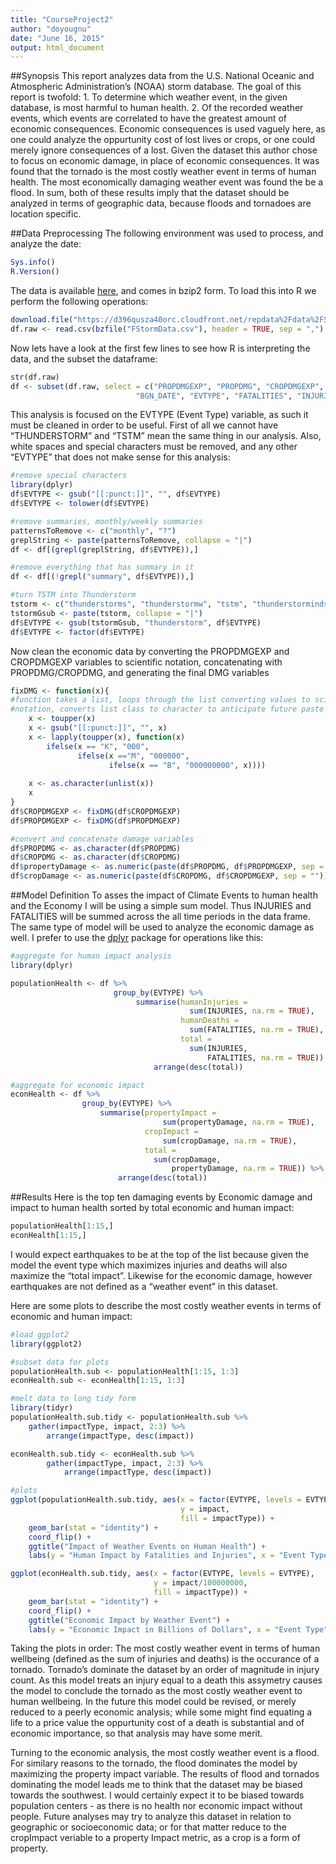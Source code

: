 ```yaml
---
title: "CourseProject2"
author: "doyougnu"
date: "June 16, 2015"
output: html_document
---
```


##Synopsis
This report analyzes data from the U.S. National Oceanic and Atmospheric
Administration's (NOAA) storm database. The goal of this report is twofold: 1.
To determine which weather event, in the given database, is most harmful to 
human health. 2. Of the recorded weather events, which events are correlated to 
have the greatest amount of economic consequences. Economic consequences is used
vaguely here, as one could analyze the oppurtunity cost of lost lives or crops,
or one could merely ignore consequences of a lost. Given the 
dataset this author chose to focus on economic damage, in place of economic
consequences. It was found that the tornado is the most costly weather event in
terms of human health. The most economically damaging weather event was found 
the be a flood. In sum, both of these results imply that the dataset should 
be analyzed in  terms of geographic data, because floods and tornadoes are 
location specific.

##Data Preprocessing
The following environment was used to process, and analyze the date:

```r
Sys.info()
R.Version()
```

The data is available [here][1], and comes in bzip2 form. To load this into R
we perform the following operations:

```r
download.file("https://d396qusza40orc.cloudfront.net/repdata%2Fdata%2FStormData.csv.bz2", "FStormData.csv.bz2", method = "curl")
df.raw <- read.csv(bzfile("FStormData.csv"), header = TRUE, sep = ",")
```

Now lets have a look at the first few lines to see how R is interpreting 
the data, and the subset the dataframe:

```r
str(df.raw)
df <- subset(df.raw, select = c("PROPDMGEXP", "PROPDMG", "CROPDMGEXP", "CROPDMG",
                            "BGN_DATE", "EVTYPE", "FATALITIES", "INJURIES"))
```

This analysis is focused on the EVTYPE (Event Type) variable, as such it must be
cleaned in order to be useful. First of all we cannot have "THUNDERSTORM" and 
"TSTM" mean the same thing in our analysis. Also, white spaces and special 
characters must be removed, and any other "EVTYPE" that does not make sense for
this analysis:

```r
#remove special characters
library(dplyr)
df$EVTYPE <- gsub("[[:punct:]]", "", df$EVTYPE)
df$EVTYPE <- tolower(df$EVTYPE)

#remove summaries, monthly/weekly summaries
patternsToRemove <- c("monthly", "?")
greplString <- paste(patternsToRemove, collapse = "|")
df <- df[(grepl(greplString, df$EVTYPE)),]

#remove everything that has summary in it
df <- df[(!grepl("summary", df$EVTYPE)),]

#turn TSTM into Thunderstorm
tstorm <- c("thunderstorms", "thunderstormw", "tstm", "thunderstorminds", "thunderstorminds", "thunderstrom", "thundertorm", "thundertsorm", "thundestorm", "thunerstorm", "thunderstorminds")
tstormGsub <- paste(tstorm, collapse = "|")
df$EVTYPE <- gsub(tstormGsub, "thunderstorm", df$EVTYPE)
df$EVTYPE <- factor(df$EVTYPE)
```

Now clean the economic data by converting the PROPDMGEXP and CROPDMGEXP variables
to scientific notation, concatenating with PROPDMG/CROPDMG, and generating the
final DMG variables

```r
fixDMG <- function(x){
#function takes a list, loops through the list converting values to scientific
#notation, converts list class to character to anticipate future paste call
    x <- toupper(x)
    x <- gsub("[[:punct:]]", "", x)
    x <- lapply(toupper(x), function(x) 
        ifelse(x == "K", "000", 
               ifelse(x =="M", "000000", 
                      ifelse(x == "B", "000000000", x))))
    
    x <- as.character(unlist(x))
    x
}
df$CROPDMGEXP <- fixDMG(df$CROPDMGEXP)
df$PROPDMGEXP <- fixDMG(df$PROPDMGEXP)

#convert and concatenate damage variables
df$PROPDMG <- as.character(df$PROPDMG)
df$CROPDMG <- as.character(df$CROPDMG)
df$propertyDamage <- as.numeric(paste(df$PROPDMG, df$PROPDMGEXP, sep = ""))
df$cropDamage <- as.numeric(paste(df$CROPDMG, df$CROPDMGEXP, sep = ""))
```

##Model Definition
To asses the impact of Climate Events to human health and the Economy I will be
using a simple sum model. Thus INJURIES and FATALITIES will be summed across the
all time periods in the data frame. The same type of model will be used to 
analyze the economic damage as well. I prefer to use the [dplyr][2] package for
operations like this:

```r
#aggregate for human impact analysis
library(dplyr)

populationHealth <- df %>%
                       group_by(EVTYPE) %>%
                            summarise(humanInjuries = 
                                        sum(INJURIES, na.rm = TRUE),
                                      humanDeaths = 
                                        sum(FATALITIES, na.rm = TRUE), 
                                      total =
                                        sum(INJURIES,
                                            FATALITIES, na.rm = TRUE)) %>%
                                arrange(desc(total))

#aggregate for economic impact
econHealth <- df %>%
                group_by(EVTYPE) %>%
                    summarise(propertyImpact = 
                                  sum(propertyDamage, na.rm = TRUE),
                              cropImpact =
                                  sum(cropDamage, na.rm = TRUE),
                              total = 
                                sum(cropDamage,
                                    propertyDamage, na.rm = TRUE)) %>%
                        arrange(desc(total))
```


##Results
Here is the top ten damaging events by Economic damage and impact to human health
sorted by total economic and human impact:

```r
populationHealth[1:15,]
econHealth[1:15,]
```

I would expect earthquakes to be at the top of the list because given the model
the event type which maximizes injuries and deaths will also maximize the 
"total impact". Likewise for the economic damage, however earthquakes are not
defined as a "weather event" in this dataset.

Here are some plots to describe the most costly weather events in terms of 
economic and human impact:

```r
#load ggplot2
library(ggplot2)

#subset data for plots
populationHealth.sub <- populationHealth[1:15, 1:3]
econHealth.sub <- econHealth[1:15, 1:3]

#melt data to long tidy form
library(tidyr)
populationHealth.sub.tidy <- populationHealth.sub %>%
    gather(impactType, impact, 2:3) %>%
        arrange(impactType, desc(impact))

econHealth.sub.tidy <- econHealth.sub %>%
        gather(impactType, impact, 2:3) %>%
            arrange(impactType, desc(impact))

#plots
ggplot(populationHealth.sub.tidy, aes(x = factor(EVTYPE, levels = EVTYPE), 
                                      y = impact,
                                      fill = impactType)) + 
    geom_bar(stat = "identity") +
    coord_flip() +
    ggtitle("Impact of Weather Events on Human Health") +
    labs(y = "Human Impact by Fatalities and Injuries", x = "Event Type")

ggplot(econHealth.sub.tidy, aes(x = factor(EVTYPE, levels = EVTYPE),
                                y = impact/100000000,
                                fill = impactType)) +
    geom_bar(stat = "identity") +
    coord_flip() +
    ggtitle("Economic Impact by Weather Event") +
    labs(y = "Economic Impact in Billions of Dollars", x = "Event Type")
```

Taking the plots in order: The most costly weather event in terms of human
wellbeing (defined as the sum of injuries and deaths) is the occurance of a
tornado. Tornado's dominate the dataset by an order of magnitude in injury
count. As this model treats an injury equal to a death this assymetry causes
the model to conclude the tornado as the most costly weather event to human
wellbeing. In the future this model could be revised, or merely reduced to a 
peerly economic analysis; while some might find equating a life to a price value
the oppurtunity cost of a death is substantial and of economic importance, so 
that analysis may have some merit.  

Turning to the economic analysis, the most costly weather event is a flood. For
similary reasons to the tornado, the flood dominates the model by maximizing the
property impact variable. The results of flood and tornados dominating the model
leads me to think that the dataset may be biased towards the southwest. I would
certainly expect it to be biased towards population centers - as there is no
health nor economic impact without people. Future analyses may try to analyze
this dataset in relation to geographic or socioeconomic data; or for that matter
reduce to the cropImpact veriable to a property Impact metric, as a crop is a
form of property.


<!---Links--->
[1]: https://d396qusza40orc.cloudfront.net/repdata%2Fdata%2FStormData.csv.bz2
[2]: http://cran.rstudio.com/web/packages/dplyr/vignettes/introduction.html